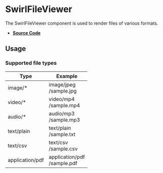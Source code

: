 
<Meta title="Components/SwirlFileViewer" />

# SwirlFileViewer

The SwirlFileViewer component is used to render files of various formats.

- **[Source Code](https://github.com/flip-corp/swirl/tree/main/packages/swirl-components/src/components/swirl-file-viewer)**

## Usage

<Canvas of={Stories.SwirlFileViewer} sourceState="shown"></Canvas>

<Controls of={Stories.SwirlFileViewer} />

### Supported file types

| Type            | Example                         |
| --------------- | ------------------------------- |
| image/\*        | image/jpeg<br/>/sample.jpg      |
| video/\*        | video/mp4<br/>/sample.mp4       |
| audio/\*        | audio/mp3<br/>/sample.mp3       |
| text/plain      | text/plain<br/>/sample.txt      |
| text/csv        | text/csv<br/>/sample.csv        |
| application/pdf | application/pdf<br/>/sample.pdf |
